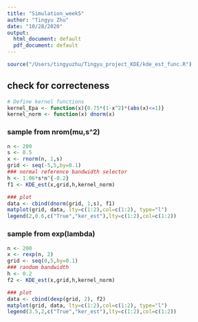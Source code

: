 ```yaml
---
title: "Simulation_week5"
author: "Tingyu Zhu"
date: "10/28/2020"
output:
  html_document: default
  pdf_document: default
---
```

```r
source("/Users/tingyuzhu/Tingyu_project_KDE/kde_est_func.R")
```

## check for correcteness
```r
# Define kernel functions 
kernel_Epa <- function(x){0.75*(1-x^2)*(abs(x)<=1)} 
kernel_norm <- function(x) dnorm(x)
```

### sample from nrom(mu,s^2)
```r
n <- 200 
s <- 0.5
x <- rnorm(n, 1,s)
grid <- seq(-5,5,by=0.1)
### normal reference bandwidth selector
h <- 1.06*s*n^{-0.2}
f1 <- KDE_est(x,grid,h,kernel_norm)

### plot
data <- cbind(dnorm(grid, 1,s), f1)
matplot(grid, data, lty=c(1:2),col=c(1:2), type="l")
legend(2,0.6,c("True","ker_est"),lty=c(1:2),col=c(1:2))
```


### sample from exp(lambda)
```r
n <- 200
x <- rexp(n, 2)
grid <- seq(0,5,by=0.1)
### random bandwidth
h <- 0.2
f2 <- KDE_est(x,grid,h,kernel_norm)

### plot
data <- cbind(dexp(grid, 2), f2)
matplot(grid, data, lty=c(1:2),col=c(1:2), type="l")
legend(3.5,2,c("True","ker_est"),lty=c(1:2),col=c(1:2))
```


